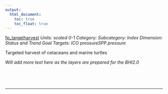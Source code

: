 ```yaml
---
output:
  html_document:
    toc: true
    toc_float: true
---
```


[fp_targetharvest](https://github.com/OHI-Science/bhi/blob/master/baltic/layers/fp_targetharvest_gl2018.csv)
*Units: scaled 0-1*
*Category:*
*Subcategory:*
*Index Dimension: Status and Trend*
*Goal Targets: ICO pressureSPP pressure*

Targeted harvest of cetaceans and marine turtles

*Will add more text here as the layers are prepared for the BHI2.0*

<br>



<br>

--- 
